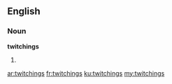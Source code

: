 ==English==

===Noun===
'''twitchings'''

# {{plural of|[[twitching]]}}

[[ar:twitchings]]
[[fr:twitchings]]
[[ku:twitchings]]
[[my:twitchings]]